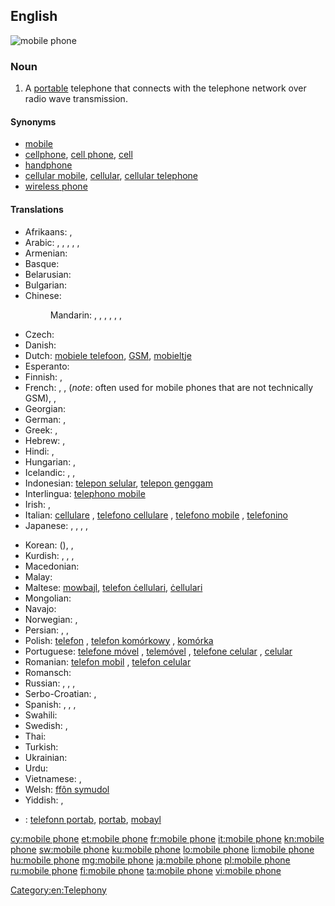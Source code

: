 ==English==
[[Image:Several mobile phones.png|thumb|mobile phone]]
{{wikipedia}}

===Noun===
{{en-noun|head=[[mobile]] [[phone]]}}

# A [[portable]] telephone that connects with the telephone network over radio wave transmission.

====Synonyms====
* [[mobile]] {{qualifier|mainly UK, Ireland, New Zealand, Australia and Singapore}}
* [[cellphone]], [[cell phone]], [[cell]] {{qualifier|mainly US and Canada}}
* [[handphone]] {{qualifier|mainly Indonesia, Malaysia, Philippines and Singapore}}
* [[cellular mobile]], [[cellular]], [[cellular telephone]]
* [[wireless phone]]

====Translations====
{{trans-top|a portable telephone}}
* Afrikaans: {{t-|af|selfoon}}, {{t-|af|sellulêre telefoon}}
* Arabic: {{t-|ar|جوال|m|tr=jawaal}}, {{t-|ar|هاتف محمول|m|tr=haatif maHmuul}}, {{t-|ar|هاتف خلوي|m|tr=haatif khalawiy}}, {{t-|ar|هاتف متحرك|m|tr=haatif mutaHárrak}}, {{t-|ar|هاتف النقال|m|tr=haatif al-naqqaal}}, {{t-|ar|موبيل|m|tr=mubiil}}
* Armenian: {{t-|hy|բջջային հեռախոս|tr=bǰǰayin heṙaxos}}
* Basque: {{t-|eu|telefono mugikor}}
* Belarusian: {{t-|be|мабільны тэлефон|m|tr=mabíl'ny telefón}}
* Bulgarian: {{t-|bg|мобилен телефон|m|tr=mobílen telefón}}
* Chinese:
*: Mandarin: {{t-|cmn|手機|sc=Hani}}, {{t-|cmn|手机|tr=shǒujī|sc=Hani}}, {{qualifier|formal/technical}} {{t-|cmn|移動電話|sc=Hani}}, {{t-|cmn|移动电话|tr=yídòng diànhuà|sc=Hani}}, {{qualifier|formal/technical}} {{t-|cmn|手提電話|sc=Hani}}, {{t-|cmn|手提电话|tr=shǒutí diànhuà|sc=Hani}}, {{qualifier|slang}} {{t-|cmn|大哥大|tr=dàgēdà|sc=Hani}}
* Czech: {{t+|cs|mobilní telefon|m}}
* Danish: {{t-|da|mobiltelefon|c}}
* Dutch: [[mobiele telefoon]], [[GSM]], [[mobieltje]] {{qualifier|colloquial|diminutive}}
* Esperanto: {{t-|eo|posxtelefono|alt=poŝtelefono}}
* Finnish: {{t+|fi|matkapuhelin}}, {{t+|fi|kännykkä}}
* French: {{t+|fr|téléphone mobile|m}}, {{t+|fr|portable|m}}, {{t+|fr|GSM|m}} (''note'': often used for mobile phones that are not technically GSM), {{qualifier|Canada}} {{t+|fr|cellulaire|m}}, {{t+|fr|mobile|m}} {{qualifier|colloquial}}
* Georgian: {{t-|ka|მობილური|tr=mobiluri|sc=Geor}}
* German: {{t+|de|Mobiltelefon}}, {{t+|de|Handy}}
* Greek: {{t-|el|κινητό τηλέφωνο|n|tr=kinitó tiléfono|sc=Grek}}, {{qualifier|colloquial}} {{t+|el|κινητό|n|tr=kinitó|sc=Grek}}
* Hebrew: {{t-|he|פלפון}}, {{t-|he|טלפון סלולרי|m|alt=טֶלֶפוֹן סֶלוּלָרי|tr=t'elefón selulari}}
* Hindi: {{t-|hi|मोबाइल फ़ोन|tr=mobā'il fon}}, {{t-|hi|मोबाइल|tr=mobā'il}}
* Hungarian: {{t+|hu|mobiltelefon}}, {{t+|hu|mobil}}
* Icelandic: {{t+|is|farsími|m}}, {{t+|is|gemsi|m}}, {{t-|is|GSM-sími|m}}
* Indonesian: [[telepon selular]], [[telepon genggam]]
* Interlingua: [[telephono mobile]]
* Irish: {{t-|ga|guthán soghluaiste|m}}, {{t-|ga|fón póca|m}}
* Italian: [[cellulare]] {{m}}, [[telefono cellulare]] {{m}}, [[telefono mobile]] {{m}}, [[telefonino]] {{m}}
* Japanese: {{t+|ja|携帯電話|tr=けいたいでんわ, keitai-denwa}}, {{t-|ja|携帯|tr=けいたい, keitai}} {{qualifier|colloquial}}, {{t-|ja|セルホーン|tr=seruhōn}}, {{t-|ja|セルフォン|tr=serufon}}, {{t-|ja|モバイル|tr=mobairu}}
{{trans-mid}}
* Korean: {{t-|ko|휴대 전화|tr=hyudae jeonhwa|sc=Hang}} ({{t+|ko|携帶電話|sc=Hani}}), {{t+|ko|휴대폰|tr=hyudaepon|sc=Hang}} {{qualifier|colloquial}}, {{t+|ko|핸드폰|tr=haendeupon|sc=Hang}} {{qualifier|colloquial}}
* Kurdish: {{t+|ku|telefona destan|f}}, {{t+|ku|telefona berîkê|f}}, {{t+|ku|telefona bêtêl|f}}, {{t+|ku|telefona mobîl|f}}
* Macedonian: {{t-|mk|мобилен телефон|m|tr=móbilen telefón}}
* Malay: {{t-|ms|telefon bimbit}}
* Maltese: [[mowbajl]], [[telefon ċellulari]], [[ċellulari]]
* Mongolian: {{t-|mn|гар утас|tr=gar utas|sc=Cyrl}}
* Navajo: {{tø|nv|biłńjoobałí}}
* Norwegian: {{t+|no|mobiltelefon|m}}, {{t+|no|mobil|m}}
* Persian: {{t+|fa|تلفن همراه|tr=telefon-e hamrâh}}, {{t-|fa|تلفن موبایل|tr=telefon-e mobâyl}}, {{t+|fa|موبایل|tr=mobâyl}}
* Polish: [[telefon]] {{m}}, [[telefon komórkowy]] {{m}}, [[komórka]] {{f}} {{qualifier|colloquial}}
* Portuguese: [[telefone móvel]] {{m}}, [[telemóvel]] {{m}}, [[telefone celular]] {{m}}, [[celular]] {{m}}
* Romanian: [[telefon mobil]] {{n}}, [[telefon celular]] {{n}}
* Romansch: {{t-|rm|telefon mobil|m}}
* Russian: {{t+|ru|мобильный телефон|m|tr=mobíl'nyj telefón}}, {{t+|ru|сотовый телефон|m|tr=sótovyj telefón}}, {{t+|ru|мобильник|m|tr=mobíl'nik}} {{qualifier|colloquial}}, {{t+|ru|сотка|f|tr=sótka}} {{qualifier|colloquial}}
* Serbo-Croatian: {{t-|sh|мобилни телефон|m|sc=Cyrl}}, {{t-|sh|mobilni telefon|m}}
* Spanish: {{t-|es|teléfono móvil}}, {{t+|es|móvil|m}}, {{qualifier|Latin America}} {{t+|es|celular|m}}, {{qualifier|Latin America}} {{t-|es|teléfono celular|m}}
* Swahili: {{t+|sw|rununu}}
* Swedish: {{t+|sv|mobiltelefon}}, {{t+|sv|mobil}}
* Thai: {{t+|th|โทรศัพท์มือถือ|tr=tohrásàp meu tĕu}}
* Turkish: {{t+|tr|cep telefonu}}
* Ukrainian: {{t-|uk|мобільний телефон|m|tr=mobíl'nyj telefón}}
* Urdu: {{t-|ur|محمول}}
* Vietnamese: {{t+|vi|điện thoại di động}}, {{t-|vi|điện thoại cầm tay}}
* Welsh: [[ffôn symudol]] {{m}}
* Yiddish: {{t-|yi|מאביל טעלעפאן|m|tr=mobil telefon|sc=Hebr}}, {{t-|yi|צעלקע|f|tr=tselke|sc=Hebr}}
{{trans-bottom}}

{{checktrans-top}}
<!--added {{ttbc}}s here.-->
<!-- Check the name of the language: Kriol, Creole or what -->
* {{ttbc|rop}}: [[telefonn portab]], [[portab]], [[mobayl]]
{{trans-bottom}}

[[Category:en:Telephony]]

[[cy:mobile phone]]
[[et:mobile phone]]
[[fr:mobile phone]]
[[it:mobile phone]]
[[kn:mobile phone]]
[[sw:mobile phone]]
[[ku:mobile phone]]
[[lo:mobile phone]]
[[li:mobile phone]]
[[hu:mobile phone]]
[[mg:mobile phone]]
[[ja:mobile phone]]
[[pl:mobile phone]]
[[ru:mobile phone]]
[[fi:mobile phone]]
[[ta:mobile phone]]
[[vi:mobile phone]]